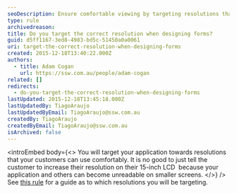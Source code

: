 ```yaml
---
seoDescription: Ensure comfortable viewing by targeting resolutions that cater to your customers' devices, rather than demanding they upgrade their screens.
type: rule
archivedreason:
title: Do you target the correct resolution when designing forms?
guid: d5ff1167-3ed8-4983-bd5c-51450a0a0061
uri: target-the-correct-resolution-when-designing-forms
created: 2015-12-18T13:40:22.000Z
authors:
  - title: Adam Cogan
    url: https://ssw.com.au/people/adam-cogan
related: []
redirects:
  - do-you-target-the-correct-resolution-when-designing-forms
lastUpdated: 2015-12-18T13:45:18.000Z
lastUpdatedBy: TiagoAraujo
lastUpdatedByEmail: TiagoAraujo@ssw.com.au
createdBy: TiagoAraujo
createdByEmail: TiagoAraujo@ssw.com.au
isArchived: false
---
```


<introEmbed
  body={<>
You will target your application towards resolutions that your customers can use comfortably. It is no good to just tell the customer to increase their resolution on their 15-inch LCD  because your application and others can become unreadable on smaller screens.
  </>}
/>
See [this rule](/do-you-design-your-web-pages-to-work-on-mobile-tablets-screens-aka-responsive-web-design) for a guide as to which resolutions you will be targeting.
